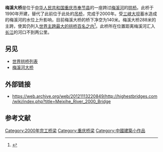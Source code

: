 {{Infobox bridge
| bridge_name      = 梅溪大桥
| image            = Fengjie Meixi River Arch Bridge.JPG
| image_size       = 
| alt              =
| caption          =
| official_name    =
| other_name       =
| carries          = {{中国省道名|103|P=重庆}}{{中国省道名|201|P=重庆}}
| crosses          = [[梅溪河|梅溪河]]
| locale           = {{CHN}}[[重庆市|重庆市]][[奉节县|奉节县]]
| owner            =
| maint            =
| id               =
| architect        = 
| designer         = 
| engineering      =
| design           = [[拱桥|拱桥]]
| material         = 钢
| length           = {{convert|491|m}}
| width            = 
| height           = 
| mainspan         = {{convert|288|m}}
| spans            =
| pierswater       =
| load             =
| clearance        = {{convert|140|m}}
| below            =
| life             =
| builder          =
| fabricator       =
| begin            =
| complete         =
| cost             =
| open             = 2000
| inaugurated      =
| toll             =
| traffic          =
| preceded         =
| followed         =
| heritage         =
| collapsed        =
| closed           =
| replaces         =
| map_cue          =
| map_image        =
| map_alt          =
| map_text         =
| map_width        =
| lat              = 31.061167
| long             = 109.518278
| coordinates_display = inline,title
| coordinates_region  = CN-50
| map_type         = 
| extra            = {{Location map+|China Chongqing|float=right|width=250|caption=|places=
                     {{Location map~|China Chongqing|label=梅溪大桥 |lat=31.061167|long=109.518278}}
}}
}}
'''梅溪大桥'''是位于[[中华人民共和国|中华人民共和国]][[重庆市|重庆市]][[奉节县|奉节县]]的一座跨过[[梅溪河|梅溪河]]的[[拱桥|拱桥]]。此桥于1990年开建，替代了此前位于此处的[[悬索桥|吊桥]]，完成于2000年。受[[长江三峡水利枢纽工程|三峡大坝]]蓄水造成的梅溪河的水位上升影响，目前梅溪大桥的桥下净空为140米。梅溪大桥288米的主跨，使其仍列入[[世界拱桥列表|世界主跨最大的拱桥百名之内]]<ref>{{Structurae|id = s0006675|title = Meixi River Bridge}}</ref>。此桥所在位置距离梅溪河汇入[[长江|长江]]的河口不到两公里。

== 另见 ==
* [[世界拱桥列表|世界拱桥列表]]
* [[梅溪河大桥|梅溪河大桥]]

== 外部链接 ==
* https://web.archive.org/web/20121113220849/http://highestbridges.com/wiki/index.php?title=Meixihe_River_2000_Bridge

== 参考文献 ==
{{Reflist}}
[[Category:2000年完工桥梁|Category:2000年完工桥梁]]
[[Category:重庆桥梁|Category:重庆桥梁]]
[[Category:中國建築小作品|Category:中國建築小作品]]